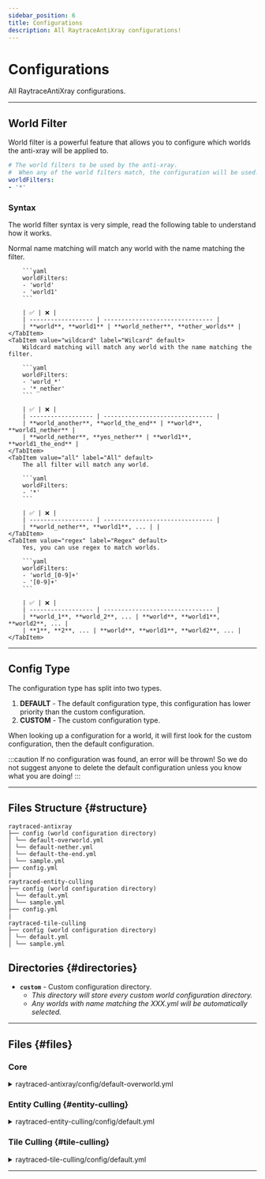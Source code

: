 ```yaml
---
sidebar_position: 6
title: Configurations
description: All RaytraceAntiXray configurations!
---
```



# Configurations

All RaytraceAntiXray configurations.

---

## World Filter

World filter is a powerful feature that allows you to configure which worlds the anti-xray will be applied to.

```yaml
# The world filters to be used by the anti-xray.
#  When any of the world filters match, the configuration will be used.
worldFilters:
- '*'
```

### Syntax
The world filter syntax is very simple, read the following table to understand how it works.

<Tabs>
    <TabItem value="name" label="Name" default>
        Normal name matching will match any world with the name matching the filter.

        ```yaml
        worldFilters:
        - 'world'
        - 'world1'
        ```

        | ✅ | ❌ |
        | ------------------ | ------------------------------- |
        | **world**, **world1** | **world_nether**, **other_worlds** |
    </TabItem>
    <TabItem value="wildcard" label="Wilcard" default>
        Wildcard matching will match any world with the name matching the filter.

        ```yaml
        worldFilters:
        - 'world_*'
        - '*_nether'
        ```

        | ✅ | ❌ |
        | ------------------ | ------------------------------- |
        | **world_another**, **world_the_end** | **world**, **world1_nether** |
        | **world_nether**, **yes_nether** | **world1**, **world1_the_end** |
    </TabItem>
    <TabItem value="all" label="All" default>
        The all filter will match any world.

        ```yaml
        worldFilters:
        - '*'
        ```

        | ✅ | ❌ |
        | ------------------ | ------------------------------- |
        | **world_nether**, **world1**, ... | |
    </TabItem>
    <TabItem value="regex" label="Regex" default>
        Yes, you can use regex to match worlds.

        ```yaml
        worldFilters:
        - 'world_[0-9]+'
        - '[0-9]+'
        ```

        | ✅ | ❌ |
        | ------------------ | ------------------------------- |
        | **world_1**, **world_2**, ... | **world**, **world1**, **world2**, ... |
        | **1**, **2**, ... | **world**, **world1**, **world2**, ... |
    </TabItem>
</Tabs>

---

## Config Type
The configuration type has split into two types.
1. **DEFAULT** - The default configuration type, this configuration has lower priority than the custom configuration.
2. **CUSTOM** - The custom configuration type.

When looking up a configuration for a world, it will first look for the custom configuration, then the default configuration.

:::caution
If no configuration was found, an error will be thrown!
So we do not suggest anyone to delete the default configuration unless you know what you are doing!
:::

---

## **Files Structure** {#structure}

```
raytraced-antixray
├── config (world configuration directory)
│ └── default-overworld.yml
│ └── default-nether.yml
│ └── default-the-end.yml
| └── sample.yml
├── config.yml
|
raytraced-entity-culling
├── config (world configuration directory)
│ └── default.yml
│ └── sample.yml
├── config.yml
|
raytraced-tile-culling
├── config (world configuration directory)
│ └── default.yml
│ └── sample.yml
```

## Directories {#directories}

- **`custom`** - Custom configuration directory.
  - *This directory will store every custom world configuration directory.*
  - *Any worlds with name matching the XXX.yml will be automatically selected.*

---

## Files {#files}

### Core
<details>
    <summary>raytraced-antixray/config/default-overworld.yml</summary>
    ```yaml title="default-overworld.yml"
    # This is the default config for the overworld,
    # Should anti-xray be enabled?
    enabled: true
    # The minimum block height to execute anti xray.
    minBlockHeight: -64
    # The maximum block height to execute anti xray.
    maxBlockHeight: 64
    # Maximum chunk load per tick.
    maxChunkLoadPerTick: 20
    # The maximum raytrace distance.
    maxRaytraceDistance: 64.0
    # The block update radius when world interaction happens.
    updateRadius: 2
    # The delay to start raytracing after the player joins the server / teleport / world change.
    raytraceDelay: 10
    # The amount of threads to be used to execute the obfuscation.
    obfuscateThreads: 2
    # The amount of threads to be used to execute the raytracing.
    raytraceThreads: 4
    # The raytrace ticking rate for each player. (in ticks, 1 ticks = 50ms)
    raytraceRate: 1
    # Should the newly placed block in loaded chunks be raytraced?
    # The term 'loaded chunk' means the chunk that is loaded by the player's client.
    # Not the server's chunk loading.
    # This feature is useful to prevent the player from using x-ray by another player's block placement.
    # However, this feature will be a bit more resource-intensive.
    tracePlacedBlock: true
    # Should stop raytracing the block when the player reveals it?
    revealStopRaytracing: false
    # Should support third person view for the raytracing?
    supportThirdPerson: true
    # The blocks to be obfuscated.
    obfuscateBlocks:
    - DIAMOND_ORE
    - EMERALD_ORE
    - GOLD_ORE
    - IRON_ORE
    - LAPIS_ORE
    - REDSTONE_ORE
    - COAL_ORE
    - COPPER_ORE
    - DEEPSLATE_COAL_ORE
    - DEEPSLATE_COPPER_ORE
    - DEEPSLATE_DIAMOND_ORE
    - DEEPSLATE_EMERALD_ORE
    - DEEPSLATE_GOLD_ORE
    - DEEPSLATE_IRON_ORE
    - DEEPSLATE_LAPIS_ORE
    - DEEPSLATE_REDSTONE_ORE
    # The material to replace the obfuscated blocks.
    replacementBlocks:
    0: STONE
    -64: DEEPSLATE
    # The fake structures to be generated within the world,
    # It contains several features such as fake ores,
    # The goal is to mislead the cheaters.
    fakeConfig:
    # The fake ores to be generated within the world.
    ores:
    - block: COAL_ORE
    replace: STONE
    veinCount: 10
    veinSize: 16
    minHeight: 0
    maxHeight: 128
    - block: IRON_ORE
    replace: STONE
    veinCount: 10
    veinSize: 8
    minHeight: 0
    maxHeight: 64
    - block: GOLD_ORE
    replace: STONE
    veinCount: 2
    veinSize: 8
    minHeight: 0
    maxHeight: 32
    - block: REDSTONE_ORE
    replace: STONE
    veinCount: 8
    veinSize: 7
    minHeight: 0
    maxHeight: 16
    - block: LAPIS_ORE
    replace: STONE
    veinCount: 1
    veinSize: 6
    minHeight: 0
    maxHeight: 32
    - block: DIAMOND_ORE
    replace: STONE
    veinCount: 1
    veinSize: 7
    minHeight: 0
    maxHeight: 16
    - block: EMERALD_ORE
    replace: STONE
    veinCount: 1
    veinSize: 1
    minHeight: 0
    maxHeight: 32
    - block: COPPER_ORE
    replace: STONE
    veinCount: 20
    veinSize: 8
    minHeight: 0
    maxHeight: 64
    - block: DEEPSLATE_COAL_ORE
    replace: DEEPSLATE
    veinCount: 5
    veinSize: 16
    minHeight: -64
    maxHeight: 0
    - block: DEEPSLATE_IRON_ORE
    replace: DEEPSLATE
    veinCount: 5
    veinSize: 8
    minHeight: -64
    maxHeight: 0
    - block: DEEPSLATE_GOLD_ORE
    replace: DEEPSLATE
    veinCount: 2
    veinSize: 8
    minHeight: -64
    maxHeight: 0
    - block: DEEPSLATE_REDSTONE_ORE
    replace: DEEPSLATE
    veinCount: 4
    veinSize: 7
    minHeight: -64
    maxHeight: 0
    - block: DEEPSLATE_LAPIS_ORE
    replace: DEEPSLATE
    veinCount: 1
    veinSize: 6
    minHeight: -64
    maxHeight: 0
    - block: DEEPSLATE_DIAMOND_ORE
    replace: DEEPSLATE
    veinCount: 1
    veinSize: 7
    minHeight: -64
    maxHeight: 0
    - block: DEEPSLATE_EMERALD_ORE
    replace: DEEPSLATE
    veinCount: 1
    veinSize: 1
    minHeight: -64
    maxHeight: 0
    - block: DEEPSLATE_COPPER_ORE
    replace: DEEPSLATE
    veinCount: 20
    veinSize: 8
    minHeight: -64
    maxHeight: 0
    ```
</details>

### Entity Culling {#entity-culling}

<details>
    <summary>raytraced-entity-culling/config/default.yml</summary>
    ```yaml title="default-overworld.yml"
    # This is the default config for the overworld,
    # Should entity culling be enabled?
    enabled: true
    # The maximum distance to execute entity culling.
    maxDistance: 64.0
    # The bounding box expand for entity culling.
    boundingBoxExpansion: 0.5
    # The raytrace ticking rate for each player. (in ticks, 1 ticks = 50ms)
    raytraceRate: 1
    # Use Paper track entity & untrack entity events to track entities.
    # This is more efficient than the default method which scans nearby entities.
    usePaperEvents: true
    # The entity types to be culled.
    # List of entity types: https://hub.spigotmc.org/javadocs/bukkit/org/bukkit/entity/EntityType.html
    entityTypes:
    - PLAYER
    - ENDERMAN
    - BLAZE
    - WITCH
    - MINECART
    - MINECART_CHEST
    - MINECART_FURNACE
    - MINECART_MOB_SPAWNER
    - MINECART_TNT
    - ITEM_FRAME
    - GLOW_ITEM_FRAME
    - PAINTING
    - PRIMED_TNT
    # The special settings for each entity type for entity culling.
    specials:
    # Should the player only be sneaking to be culled?
    # This is due to player having a name tag, which is still visible when blocked by blocks.
    playerOnlySneaking: true
    # The update rate for each entity type for entity culling.
    updateRate:
    # The default rate for all entities.
    defaultRate: 3
    # The rate when viewer is moving.
    movingRate: 1
    # The rate when target is a player.
    playerRate: 1
    # The rate when target is a projectile.
    projectileRate: 1
    ```
</details>

### Tile Culling {#tile-culling}

<details>
    <summary>raytraced-tile-culling/config/default.yml</summary>
    ```yaml title="default-overworld.yml"
    # This is the default config for the overworld,
    # Should tile culling be enabled?
    enabled: true
    # The replacement block for the obfuscated blocks.
    replacementBlock: AIR
    # The blocks that should be added to tile culling raytracing.
    tileEntities:
    - BEACON
    - BREWING_STAND
    - CHEST
    - COMMAND_BLOCK
    - STRUCTURE_BLOCK
    - COMPARATOR
    - CONDUIT
    - DAYLIGHT_DETECTOR
    - DISPENSER
    - DROPPER
    - ENCHANTING_TABLE
    - END_PORTAL_FRAME
    - FURNACE
    - LECTERN
    - HOPPER
    - JUKEBOX
    - NOTE_BLOCK
    - REPEATER
    - TRAPPED_CHEST
    - CRAFTING_TABLE
    - BARREL
    - BELL
    - JIGSAW
    - BEEHIVE
    - SCULK_SENSOR
    - CALIBRATED_SCULK_SENSOR
    - SCULK_CATALYST
    - SCULK_SHRIEKER
    - CHISELED_BOOKSHELF
    - DECORATED_POT
    - SMOKER
    - BLAST_FURNACE
    - CRAFTER
    - SPAWNER
    - TRIAL_SPAWNER
    - PISTON
    - SHULKER_BOX
    - SIGN
    - BANNER
    - HEAD
    - BED
    # The minimum block height for tile culling.
    minBlockHeight: -64
    # The maximum block height for tile culling.
    maxBlockHeight: 320
    ```
</details>

---
